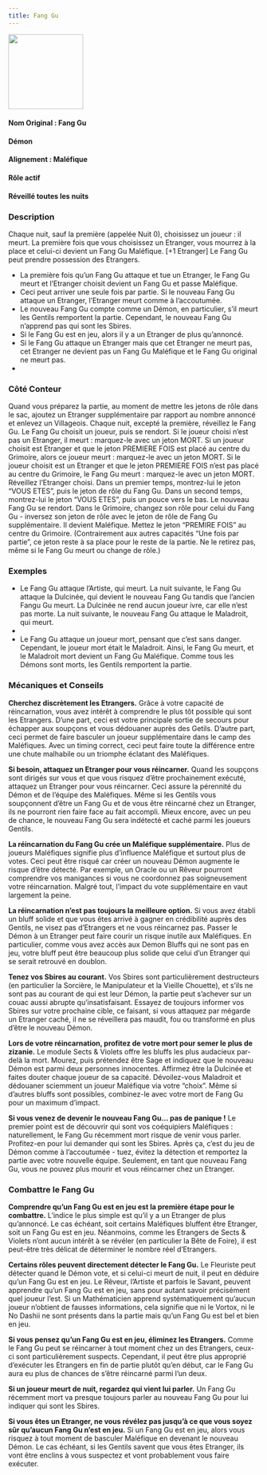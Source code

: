 ```yaml
---
title: Fang Gu
---
```



<img src='/img/blood-on-the-clocktower/roles/fang-gu.png' height='150' />

<Role FANG_GU header />

#### Nom Original : Fang Gu
#### Démon
#### Alignement : Maléfique
#### Rôle actif
#### Réveillé toutes les nuits

### Description

Chaque nuit, sauf la première (appelée Nuit 0), choisissez un joueur : il meurt. La première fois que vous choisissez un Etranger, vous mourrez à la place et celui-ci devient un Fang Gu Maléfique. [+1 Etranger]
Le Fang Gu peut prendre possession des Etrangers.
- La première fois qu’un Fang Gu attaque et tue un Etranger, le Fang Gu meurt et l’Etranger choisit devient un Fang Gu et passe Maléfique.
- Ceci peut arriver une seule fois par partie. Si le nouveau Fang Gu attaque un Etranger, l’Etranger meurt comme à l’accoutumée.
- Le nouveau Fang Gu compte comme un Démon, en particulier, s’il meurt les Gentils remportent la partie. Cependant, le nouveau Fang Gu n’apprend pas qui sont les Sbires.
- Si le Fang Gu est en jeu, alors il y a un Etranger de plus qu’annoncé.
- Si le Fang Gu attaque un Etranger mais que cet Etranger ne meurt pas, cet Etranger ne devient pas un Fang Gu Maléfique et le Fang Gu original ne meurt pas.
- 
### Côté Conteur

Quand vous préparez la partie, au moment de mettre les jetons de rôle dans le sac, ajoutez un Etranger supplémentaire par rapport au nombre annoncé et enlevez un Villageois.
Chaque nuit, excepté la première, réveillez le Fang Gu. Le Fang Gu choisit un joueur, puis se rendort.
Si le joueur choisi n’est pas un Etranger, il meurt : marquez-le avec un jeton MORT.
Si un joueur choisit est Etranger et que le jeton PREMIERE FOIS est placé au centre du Grimoire, alors ce joueur meurt : marquez-le avec un jeton MORT.
Si le joueur choisit est un Etranger et que le jeton PREMIERE FOIS n’est pas placé au centre du Grimoire, le Fang Gu meurt : marquez-le avec un jeton MORT. Réveillez l’Etranger choisi. Dans un premier temps, montrez-lui le jeton “VOUS ETES”, puis le jeton de rôle du Fang Gu. Dans un second temps, montrez-lui le jeton “VOUS ETES”, puis un pouce vers le bas. Le nouveau Fang Gu se rendort.
Dans le Grimoire, changez son rôle pour celui du Fang Gu - inversez son jeton de rôle avec le jeton de rôle de Fang Gu supplémentaire. Il devient Maléfique. Mettez le jeton “PREMIRE FOIS” au centre du Grimoire. (Contrairement aux autres capacités “Une fois par partie”, ce jeton reste à sa place pour le reste de la partie. Ne le retirez pas, même si le Fang Gu meurt ou change de rôle.)

### Exemples

- Le Fang Gu attaque l’Artiste, qui meurt. La nuit suivante, le Fang Gu attaque la Dulcinée, qui devient le nouveau Fang Gu tandis que l’ancien Fangu Gu meurt. La Dulcinée ne rend aucun joueur ivre, car elle n’est pas morte. La nuit suivante, le nouveau Fang Gu attaque le Maladroit, qui meurt.
- 
- Le Fang Gu attaque un joueur mort, pensant que c’est sans danger. Cependant, le joueur mort était le Maladroit. Ainsi, le Fang Gu meurt, et le Maladroit mort devient un Fang Gu Maléfique. Comme tous les Démons sont morts, les Gentils remportent la partie.

### Mécaniques et Conseils

**Cherchez discrètement les Etrangers.** Grâce à votre capacité de réincarnation, vous avez intérêt à comprendre le plus tôt possible qui sont les Etrangers. D’une part, ceci est votre principale sortie de secours pour échapper aux soupçons et vous dédouaner auprès des Getils. D’autre part, ceci permet de faire basculer un joueur supplémentaire dans le camp des Maléfiques. Avec un timing correct, ceci peut faire toute la différence entre une chute malhabile ou un triomphe éclatant des Maléfiques.

**Si besoin, attaquez un Etranger pour vous réincarner.** Quand les soupçons sont dirigés sur vous et que vous risquez d’être prochainement exécuté, attaquez un Etranger pour vous réincarner. Ceci assure la pérennité du Démon et de l’équipe des Maléfiques. Même si les Gentils vous soupçonnent d’être un Fang Gu et de vous être réincarné chez un Etranger, ils ne pourront rien faire face au fait accompli. Mieux encore, avec un peu de chance, le nouveau Fang Gu sera indétecté et caché parmi les joueurs Gentils.

**La réincarnation du Fang Gu crée un Maléfique supplémentaire.** Plus de joueurs Maléfiques signifie plus d’influence Maléfique et surtout plus de votes. Ceci peut être risqué car créer un nouveau Démon augmente le risque d’être détecté. Par exemple, un Oracle ou un Rêveur pourront comprendre vos manigances si vous ne coordonnez pas soigneusement votre réincarnation. Malgré tout, l’impact du vote supplémentaire en vaut largement la peine.

**La réincarnation n’est pas toujours la meilleure option.** Si vous avez établi un bluff solide et que vous êtes arrivé à gagner en crédibilité auprès des Gentils, ne visez pas d’Etrangers et ne vous réincarnez pas. Passer le Démon à un Etranger peut faire courir un risque inutile aux Maléfiques. En particulier, comme vous avez accès aux Demon Bluffs qui ne sont pas en jeu, votre bluff peut être beaucoup plus solide que celui d’un Etranger qui se serait retrouvé en doublon.

**Tenez vos Sbires au courant.** Vos Sbires sont particulièrement destructeurs (en particulier la Sorcière, le Manipulateur et la Vieille Chouette), et s’ils ne sont pas au courant de qui est leur Démon, la partie peut s’achever sur un couac aussi abrupte qu’insatisfaisant. Essayez de toujours informer vos Sbires sur votre prochaine cible, ce faisant, si vous attaquez par mégarde un Etranger caché, il ne se réveillera pas maudit, fou ou transformé en plus d’être le nouveau Démon.

**Lors de votre réincarnation, profitez de votre mort pour semer le plus de zizanie.** Le module Sects & Violets offre les bluffs les plus audacieux par-delà la mort. Mourez, puis prétendez être Sage et indiquez que le nouveau Démon est parmi deux personnes innocentes. Affirmez être la Dulcinée et faites douter chaque joueur de sa capacité. Dévoilez-vous Maladroit et dédouaner sciemment un joueur Maléfique via votre “choix”. Même si d’autres bluffs sont possibles, combinez-le avec votre mort de Fang Gu pour un maximum d’impact.

**Si vous venez de devenir le nouveau Fang Gu… pas de panique !** Le premier point est de découvrir qui sont vos coéquipiers Maléfiques : naturellement, le Fang Gu récemment mort risque de venir vous parler. Profitez-en pour lui demander qui sont les Sbires. Après ça, c’est du jeu de Démon comme à l’accoutumée - tuez, évitez la détection et remportez la partie avec votre nouvelle équipe. Seulement, en tant que nouveau Fang Gu, vous ne pouvez plus mourir et vous réincarner chez un Etranger.

### Combattre le Fang Gu

**Comprendre qu’un Fang Gu est en jeu est la première étape pour le combattre.** L’indice le plus simple est qu’il y a un Etranger de plus qu’annoncé. Le cas échéant, soit certains Maléfiques bluffent être Etranger, soit un Fang Gu est en jeu. Néanmoins, comme les Etrangers de Sects & Violets n’ont aucun intérêt à se révéler (en particulier la Bête de Foire), il est peut-être très délicat de déterminer le nombre réel d’Etrangers.

**Certains rôles peuvent directement détecter le Fang Gu.** Le Fleuriste peut détecter quand le Démon vote, et si celui-ci meurt de nuit, il peut en déduire qu’un Fang Gu est en jeu. Le Rêveur, l’Artiste et parfois le Savant, peuvent apprendre qu’un Fang Gu est en jeu, sans pour autant savoir précisément quel joueur l’est. Si un Mathématicien apprend systématiquement qu’aucun joueur n’obtient de fausses informations, cela signifie que ni le Vortox, ni le No Dashii ne sont présents dans la partie mais qu’un Fang Gu est bel et bien en jeu.

**Si vous pensez qu’un Fang Gu est en jeu, éliminez les Etrangers.** Comme le Fang Gu peut se réincarner à tout moment chez un des Etrangers, ceux-ci sont particulièrement suspects. Cependant, il peut être plus approprié d’exécuter les Etrangers en fin de partie plutôt qu’en début, car le Fang Gu aura eu plus de chances de s’être réincarné parmi l’un deux.

**Si un joueur meurt de nuit, regardez qui vient lui parler.** Un Fang Gu récemment mort va presque toujours parler au nouveau Fang Gu pour lui indiquer qui sont les Sbires.

**Si vous êtes un Etranger, ne vous révélez pas jusqu’à ce que vous soyez sûr qu’aucun Fang Gu n’est en jeu.** Si un Fang Gu est en jeu, alors vous risquez à tout moment de basculer Maléfique en devenant le nouveau Démon. Le cas échéant, si les Gentils savent que vous êtes Etranger, ils vont être enclins à vous suspectez et vont probablement vous faire exécuter.
